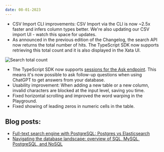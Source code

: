 ```yaml
---
date: 08-01-2023
---
```


- CSV Import CLI improvements: CSV Import via the CLI is now ~2.5x faster and infers column types better. We're also updating our CSV import UI - watch this space for updates.
- As announced in the previous edition of the Changelog, the search API now returns the total number of hits. The TypeScript SDK now supports retrieving this total count and it is also displayed in the Xata UI.

![Search total count](images/search-total-count.png)

- The TypeScript SDK now supports [sessions for the Ask endpoint](https://xata.io/docs/typescript-client/ask#asking-follow-up-questions). This means it's now possible to ask follow-up questions when using ChatGPT to get answers from your database.
- Usability improvement: When adding a new table or a new column, invalid characters are blocked at the input level, saving you time.
- Fixed horizontal scrolling and improved the word warping in the Playground.
- Fixed showing of leading zeros in numeric cells in the table.

## Blog posts:

- [Full-text search engine with PostgreSQL: Postgres vs Elasticsearch](https://xata.io/blog/postgres-full-text-search-postgres-vs-elasticsearch)
- [Navigating the database landscape: overview of SQL, MySQL, PostgreSQL, and NoSQL](https://xata.io/blog/sql-mysql-postgresql-nosql)
